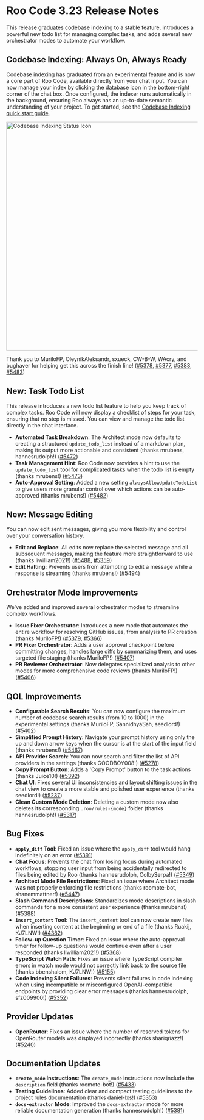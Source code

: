 
# Roo Code 3.23 Release Notes

This release graduates codebase indexing to a stable feature, introduces a powerful new todo list for managing complex tasks, and adds several new orchestrator modes to automate your workflow.

## Codebase Indexing: Always On, Always Ready

Codebase indexing has graduated from an experimental feature and is now a core part of Roo Code, available directly from your chat input. You can now manage your index by clicking the database icon in the bottom-right corner of the chat box. Once configured, the indexer runs automatically in the background, ensuring Roo always has an up-to-date semantic understanding of your project. To get started, see the [Codebase Indexing quick start guide](/features/codebase-indexing#quick-start-guide).

<img src="/img/v3.23/v3.23-1.png" alt="Codebase Indexing Status Icon" width="600" />

Thank you to MuriloFP, OleynikAleksandr, sxueck, CW-B-W, WAcry, and bughaver for helping get this across the finish line! ([#5378](https://github.com/RooCodeInc/Roo-Code/pull/5378), [#5377](https://github.com/RooCodeInc/Roo-Code/pull/5377), [#5383](https://github.com/RooCodeInc/Roo-Code/pull/5383), [#5483](https://github.com/RooCodeInc/Roo-Code/pull/5483))

## New: Task Todo List

This release introduces a new todo list feature to help you keep track of complex tasks. Roo Code will now display a checklist of steps for your task, ensuring that no step is missed. You can view and manage the todo list directly in the chat interface.

- **Automated Task Breakdown**: The Architect mode now defaults to creating a structured `update_todo_list` instead of a markdown plan, making its output more actionable and consistent (thanks mrubens, hannesrudolph!) ([#5472](https://github.com/RooCodeInc/Roo-Code/pull/5472))
- **Task Management Hint**: Roo Code now provides a hint to use the `update_todo_list` tool for complicated tasks when the todo list is empty (thanks mrubens!) ([#5473](https://github.com/RooCodeInc/Roo-Code/pull/5473))
- **Auto-Approval Setting**: Added a new setting `alwaysAllowUpdateTodoList` to give users more granular control over which actions can be auto-approved (thanks mrubens!) ([#5482](https://github.com/RooCodeInc/Roo-Code/pull/5482))

## New: Message Editing

You can now edit sent messages, giving you more flexibility and control over your conversation history.

- **Edit and Replace**: All edits now replace the selected message and all subsequent messages, making the feature more straightforward to use (thanks liwilliam2021!) ([#5488](https://github.com/RooCodeInc/Roo-Code/pull/5488), [#5359](https://github.com/RooCodeInc/Roo-Code/pull/5359))
- **Edit Halting**: Prevents users from attempting to edit a message while a response is streaming (thanks mrubens!) ([#5494](https://github.com/RooCodeInc/Roo-Code/pull/5494))

## Orchestrator Mode Improvements

We've added and improved several orchestrator modes to streamline complex workflows.

- **Issue Fixer Orchestrator**: Introduces a new mode that automates the entire workflow for resolving GitHub issues, from analysis to PR creation (thanks MuriloFP!) ([#5379](https://github.com/RooCodeInc/Roo-Code/pull/5379), [#5366](https://github.com/RooCodeInc/Roo-Code/pull/5366))
- **PR Fixer Orchestrator**: Adds a user approval checkpoint before committing changes, handles large diffs by summarizing them, and uses targeted file staging (thanks MuriloFP!) ([#5407](https://github.com/RooCodeInc/Roo-Code/pull/5407))
- **PR Reviewer Orchestrator**: Now delegates specialized analysis to other modes for more comprehensive code reviews (thanks MuriloFP!) ([#5406](https://github.com/RooCodeInc/Roo-Code/pull/5406))

## QOL Improvements

- **Configurable Search Results**: You can now configure the maximum number of codebase search results (from 10 to 1000) in the experimental settings (thanks MuriloFP, SannidhyaSah, seedlord!) ([#5402](https://github.com/RooCodeInc/Roo-Code/pull/5402))
- **Simplified Prompt History**: Navigate your prompt history using only the up and down arrow keys when the cursor is at the start of the input field (thanks mrubens!) ([#5467](https://github.com/RooCodeInc/Roo-Code/pull/5467))
- **API Provider Search**: You can now search and filter the list of API providers in the settings (thanks GOODBOY008!) ([#5278](https://github.com/RooCodeInc/Roo-Code/pull/5278))
- **Copy Prompt Button**: Adds a 'Copy Prompt' button to the task actions (thanks Juice10!) ([#5392](https://github.com/RooCodeInc/Roo-Code/pull/5392))
- **Chat UI**: Fixes several UI inconsistencies and layout shifting issues in the chat view to create a more stable and polished user experience (thanks seedlord!) ([#5237](https://github.com/RooCodeInc/Roo-Code/pull/5237))
- **Clean Custom Mode Deletion**: Deleting a custom mode now also deletes its corresponding `.roo/rules-{mode}` folder (thanks hannesrudolph!) ([#5317](https://github.com/RooCodeInc/Roo-Code/pull/5317))

## Bug Fixes

- **`apply_diff` Tool**: Fixed an issue where the `apply_diff` tool would hang indefinitely on an error ([#5391](https://github.com/RooCodeInc/Roo-Code/pull/5391))
- **Chat Focus**: Prevents the chat from losing focus during automated workflows, stopping user input from being accidentally redirected to files being edited by Roo (thanks hannesrudolph, ColbySerpa!) ([#5349](https://github.com/RooCodeInc/Roo-Code/pull/5349))
- **Architect Mode File Restrictions**: Fixed an issue where Architect mode was not properly enforcing file restrictions (thanks roomote-bot, shanemmattner!) ([#5447](https://github.com/RooCodeInc/Roo-Code/pull/5447))
- **Slash Command Descriptions**: Standardizes mode descriptions in slash commands for a more consistent user experience (thanks mrubens!) ([#5388](https://github.com/RooCodeInc/Roo-Code/pull/5388))
- **`insert_content` Tool**: The `insert_content` tool can now create new files when inserting content at the beginning or end of a file (thanks Ruakij, KJ7LNW!) ([#4382](https://github.com/RooCodeInc/Roo-Code/pull/4382))
- **Follow-up Question Timer**: Fixed an issue where the auto-approval timer for follow-up questions would continue even after a user responded (thanks liwilliam2021!) ([#5368](https://github.com/RooCodeInc/Roo-Code/pull/5368))
- **TypeScript Watch Path**: Fixes an issue where TypeScript compiler errors in watch mode would not correctly link back to the source file (thanks bbenshalom, KJ7LNW!) ([#5155](https://github.com/RooCodeInc/Roo-Code/pull/5155))
- **Code Indexing Silent Failures**: Prevents silent failures in code indexing when using incompatible or misconfigured OpenAI-compatible endpoints by providing clear error messages (thanks hannesrudolph, sfz009900!) ([#5352](https://github.com/RooCodeInc/Roo-Code/pull/5352))

## Provider Updates

- **OpenRouter**: Fixes an issue where the number of reserved tokens for OpenRouter models was displayed incorrectly (thanks shariqriazz!) ([#5240](https://github.com/RooCodeInc/Roo-Code/pull/5240))

## Documentation Updates

- **`create_mode` Instructions**: The `create_mode` instructions now include the `description` field (thanks roomote-bot!) ([#5433](https://github.com/RooCodeInc/Roo-Code/pull/5433))
- **Testing Guidelines**: Added clear and compact testing guidelines to the project rules documentation (thanks daniel-lxs!) ([#5353](https://github.com/RooCodeInc/Roo-Code/pull/5353))
- **`docs-extractor` Mode**: Improved the `docs-extractor` mode for more reliable documentation generation (thanks hannesrudolph!) ([#5381](https://github.com/RooCodeInc/Roo-Code/pull/5381))